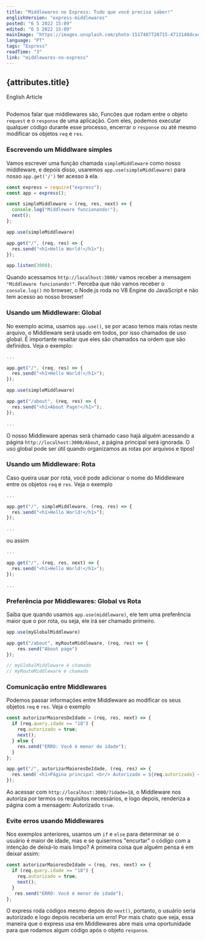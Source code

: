 ```yaml
---
title: "Middlewares no Express: Tudo que você precisa saber!"
englishVersion: "express-middlewares"
posted: "6 5 2022 15:09"
edited: "6 5 2022 15:09"
mainImage: "https://images.unsplash.com/photo-1517487728715-4713140dcac0?ixlib=rb-1.2.1&ixid=MnwxMjA3fDB8MHxwaG90by1wYWdlfHx8fGVufDB8fHx8&auto=format&fit=crop&w=2070&q=80"
language: "PT"
tags: "Express"
readTime: "3"
link: "middlewares-no-express"
---
```




## {attributes.title}

<Link to={`/blog/${attributes.englishVersion}`}>
  <div>English Article</div>
</Link>

<img
  src={attributes.mainImage}
  alt=""
  title="Imagem de David Jorre"
  className="MainImage"
/>


Podemos falar que middlewares são, <Highlight>Funcões que rodam entre o objeto `request`
e o `response` de uma aplicação</Highlight>. Com eles, podemos executar qualquer
código durante esse processo, encerrar o <Code>response</Code> ou até mesmo modificar os
objetos <Code>req</Code> e <Code>res</Code>.

### Escrevendo um Middlware simples

Vamos escrever uma função chamada <Code>simpleMiddleware</Code> como nosso middleware,
e depois disso, usaremos <Code>app.use(simpleMiddleware)</Code> para nosso <Code>app.get('/')</Code> ter acesso à ela.

```js
const express = require("express");
const app = express();

const simpleMiddleware = (req, res, next) => {
  console.log("Middleware funcionando!");
  next();
};

app.use(simpleMiddleware)

app.get("/", (req, res) => {
  res.send("<h1>Hello World!</h1>");
});

app.listen(3000);
```

Quando acessamos <Code>http://localhost:3000/</Code> vamos receber a mensagem <Code>"Middleware funcionando!"</Code>.
Perceba que não vamos receber o <Code>console.log()</Code> no browser, o Node.js roda no <Highlight>V8 Engine</Highlight> do 
JavaScript e não tem acesso ao nosso browser!

### Usando um Middleware: Global

No exemplo acima, usamos <Code>app.use()</Code>, se por acaso temos mais rotas neste arquivo, o Middleware
será usado em todos, por isso chamados de uso global. É importante resaltar que eles são chamados na ordem que são definidos.
Veja o exemplo:

```js
...

app.get("/", (req, res) => {
  res.send("<h1>Hello World!</h1>");
});

app.use(simpleMiddleware)

app.get("/about", (req, res) => {
  res.send("<h1>About Page!</h1>");
});

...

```

O nosso Middleware apenas será chamado caso hajá alguém acessando a página <Code>http://localhost:3000/About</Code>, a página
principal será ignorada. O uso global pode ser útil quando organizamos as rotas por arquivos e tipos!

### Usando um Middleware: Rota

Caso queira usar por rota, você pode adicionar o nome do Middleware entre os objetos <Code>req</Code> e <Code>res</Code>.
Veja o exemplo

```js
...

app.get("/", simpleMiddleware, (req, res) => {
  res.send("<h1>Hello World!</h1>");
});

...
```

ou assim


```js
...

app.get("/", (req, res, next) => {
  res.send("<h1>Hello World!</h1>");
});

...
```


### Preferência por Middlewares: Global vs Rota

Saiba que quando usamos <Code>app.use(middleware)</Code>, ele tem uma preferência maior que o por rota, ou seja, ele irá ser chamado primeiro.


```js
app.use(myGlobalMiddleware)

app.get("/about", myRouteMiddleware, (req, res) => {
	res.send("About page")
});

// myGlobalMiddleware é chamado
// myRouteMiddleware é chamado
```

### Comunicação entre Middlewares

Podemos passar informações entre Middleware ao modificar os seus objetos <Code>req</Code> e <Code>res</Code>. Veja o exemplo

```js
const autorizarMaioresDeIdade = (req, res, next) => {
  if (req.query.idade >= "18") {
    req.autorizado = true;
    next();
  } else {
    res.send("ERRO: Você é menor de idade");
  }
};

app.get("/", autorizarMaioresDeIdade, (req, res) => {
  res.send(`<h1>Página principal <br/> Autorizado = ${req.autorizado} </h1>`);
});
```

Ao acessar com <Code>http://localhost:3000/?idade=18</Code>, o Middleware nos autoriza por termos os requisitos necessários, e logo depois, renderiza
a página com a mensagem: Autorizado <Code>true</Code>.

<PostImage image={messagePT} description="" />

###  Evite erros usando Middlewares

Nos exemplos anteriores, usamos um <Code>if</Code> e <Code>else</Code> para determinar se o usuário é maior de idade, 
mas e se quisermos "encurtar" o código com a intenção de deixá-lo mais limpo? A primeira coisa que alguém pensa é em deixar assim:

```js
const autorizarMaioresDeIdade = (req, res, next) => {
  if (req.query.idade >= "18") {
    req.autorizado = true;
    next();
  }
   res.send("ERRO: Você é menor de idade");
};
```

O express roda códigos mesmo depois do <Code>next()</Code>, portanto, o usuário seria autorizado e logo depois receberia um erro!
Por mais chato que seja, essa maneira que o express usa em Middlewares abre mais uma oportunidade para que rodamos algum código após o
objeto <Code>response</Code>.







